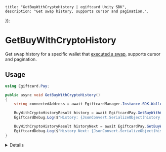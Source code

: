 
	title: "GetBuyWithCryptoHistory | egiftcard Unity SDK",
	description: "Get swap history, supports cursor and pagination.",
});

# GetBuyWithCryptoHistory

Get swap history for a specific wallet that [executed a swap](/unity/pay/buywithcrypto), supports cursor and pagination.

## Usage

```csharp
using Egiftcard.Pay;

public async void GetBuyWithCryptoHistory()
{
	string connectedAddress = await EgiftcardManager.Instance.SDK.Wallet.GetAddress();

	BuyWithCryptoHistoryResult history = await EgiftcardPay.GetBuyWithCryptoHistory(walletAddress: connectedAddress, start: 0, count: 1);
	EgiftcardDebug.Log($"History: {JsonConvert.SerializeObject(history, Formatting.Indented)}");

	BuyWithCryptoHistoryResult historyNext = await EgiftcardPay.GetBuyWithCryptoHistory(walletAddress: connectedAddress, start: 1, count: 10, cursor: history.NextCursor, pageSize: null);
	EgiftcardDebug.Log($"History Next: {JsonConvert.SerializeObject(historyNext, Formatting.Indented)}");
}
```

<Details summary="Configuration">

#### Wallet Address

`string`: The wallet address to get the swap history for.

#### Start

`int`: The start index of the swap history.

#### Count

`int`: The number of swaps to return.

#### Cursor

`string`: The cursor to get the next page of swap history. (Optional)

#### Page Size

`int`: The page size of the swap history. (Optional)

### Return Value

A BuyWithCryptoHistoryResult object containing the following properties:

```csharp
string WalletAddress; // The wallet address.
List<SwapPage> Page; // The swap history page.
string NextCursor; // The next cursor.
int PageSize; // The page size.
```

The `SwapPage` object contains the following properties:

```csharp
SwapQuote Quote; // The swap quote.
string SwapType; // The swap type, see SwapType enum.
SourceDestinationDetails Source; // The source tx details.
SourceDestinationDetails Destination; // The destination tx details.
string Status; // The swap status, see SwapStatus enum.
string SubStatus; // The swap sub status, see SwapSubStatus enum.
string FromAddress; // The executing address.
string ToAddress; // The receiving address.
string FailureMessage; // The failure message, if any.
string Bridge; // The bridge used, if applicable.
```

</Details>
